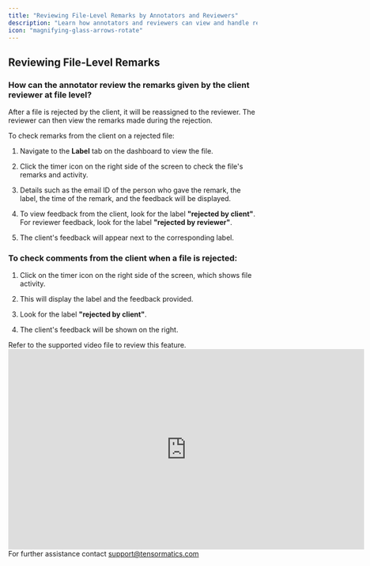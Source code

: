 ```yaml
---
title: "Reviewing File-Level Remarks by Annotators and Reviewers"
description: "Learn how annotators and reviewers can view and handle remarks from clients at the file level."
icon: "magnifying-glass-arrows-rotate"
---
```


## Reviewing File-Level Remarks

### How can the annotator review the remarks given by the client reviewer at file level?

After a file is rejected by the client, it will be reassigned to the reviewer. The reviewer can then view the remarks made during the rejection.

To check remarks from the client on a rejected file:

1. Navigate to the **Label** tab on the dashboard to view the file.

2. Click the timer icon on the right side of the screen to check the file's remarks and activity.

3. Details such as the email ID of the person who gave the remark, the label, the time of the remark, and the feedback will be displayed.

4. To view feedback from the client, look for the label **"rejected by client"**. For reviewer feedback, look for the label **"rejected by reviewer"**.

5. The client's feedback will appear next to the corresponding label.

### To check comments from the client when a file is rejected:

1. Click on the timer icon on the right side of the screen, which shows file activity.

2. This will display the label and the feedback provided.

3. Look for the label **"rejected by client"**.

4. The client's feedback will be shown on the right.

<Tip>
Refer to the supported video file to review this feature.
</Tip>

<iframe 
  src="https://player.vimeo.com/video/1102171043" 
  width="720" 
  height="405" 
  frameborder="0" 
  allow="autoplay; fullscreen; picture-in-picture" 
  allowfullscreen>
</iframe>

<Note>
For further assistance contact <a href="mailto:support@tensormatics.com">support@tensormatics.com</a>
</Note>

